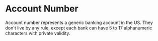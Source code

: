 # Account Number

Account number represents a generic banking account in the US. They don't live by any rule, except each bank can have 5 to 17 alphanumeric characters with private validity.
